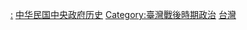 [[Category:中華民國總統|:]]
[[Category:中华民国中央政府历史|]]
[[Category:臺灣戰後時期政治|Category:臺灣戰後時期政治]]
[[Category:总统任期|台灣]]